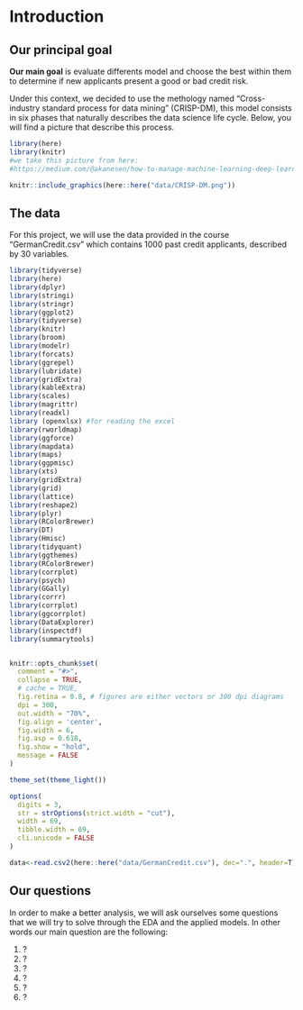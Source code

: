 # Introduction

## Our principal goal

**Our main goal** is evaluate differents model and choose the best within them to determine if new applicants present a good or bad credit risk.  

Under this context, we decided to use the methology named "Cross-industry standard process for data mining" (CRISP-DM), this model consists in six phases that naturally describes the data science life cycle. Below, you will find a picture that describe this process.   

```r

library(here)
library(knitr)
#we take this picture from here: 
#https://medium.com/@akanesen/how-to-manage-machine-learning-deep-learning-project-51f9b0fe164f

knitr::include_graphics(here::here("data/CRISP-DM.png"))

```


## The data

For this project, we will use the data provided in the course "GermanCredit.csv" which contains 1000 past credit applicants, described by 30 variables.

```r

library(tidyverse)
library(here)
library(dplyr)
library(stringi)
library(stringr)
library(ggplot2)
library(tidyverse)
library(knitr)
library(broom)
library(modelr)
library(forcats)
library(ggrepel)
library(lubridate)
library(gridExtra)
library(kableExtra)
library(scales)
library(magrittr)
library(readxl)
library (openxlsx) #for reading the excel
library(rworldmap)
library(ggforce)
library(mapdata)
library(maps)
library(ggpmisc)
library(xts)
library(gridExtra)
library(grid)
library(lattice)
library(reshape2)
library(plyr)
library(RColorBrewer)
library(DT)
library(Hmisc)  
library(tidyquant)
library(ggthemes)
library(RColorBrewer)
library(corrplot)
library(psych)
library(GGally)
library(corrr)
library(corrplot)
library(ggcorrplot)
library(DataExplorer)
library(inspectdf)
library(summarytools)


knitr::opts_chunk$set(
  comment = "#>",
  collapse = TRUE,
  # cache = TRUE,
  fig.retina = 0.8, # figures are either vectors or 300 dpi diagrams
  dpi = 300,
  out.width = "70%",
  fig.align = 'center',
  fig.width = 6,
  fig.asp = 0.618,  
  fig.show = "hold",
  message = FALSE
)

theme_set(theme_light())

options(
  digits = 3,
  str = strOptions(strict.width = "cut"),
  width = 69,
  tibble.width = 69,
  cli.unicode = FALSE
)

data<-read.csv2(here::here("data/GermanCredit.csv"), dec=".", header=T)


```



## Our questions

In order to make a better analysis, we will ask ourselves some questions that we will try to solve through the EDA and the applied models. In other words our main question are the following:

1) ?
2) ?
3) ?
4) ?
5) ?
6) ?
